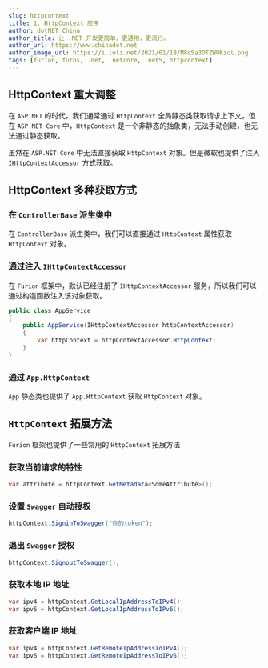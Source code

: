 ```yaml
---
slug: httpcontext
title: 1. HttpContext 应用
author: dotNET China
author_title: 让 .NET 开发更简单，更通用，更流行。
author_url: https://www.chinadot.net
author_image_url: https://i.loli.net/2021/01/19/M8q5a3OTZWUKicl.png
tags: [furion, furos, .net, .netcore, .net5, httpcontext]
---
```



## HttpContext 重大调整

在 `ASP.NET` 的时代，我们通常通过 `HttpContext` 全局静态类获取请求上下文，但在 `ASP.NET Core` 中，`HttpContext` 是一个非静态的抽象类，无法手动创建，也无法通过静态获取。

虽然在 `ASP.NET Core` 中无法直接获取 `HttpContext` 对象。但是微软也提供了注入 `IHttpContextAccessor` 方式获取。

## HttpContext 多种获取方式

<!--truncate-->

### 在 `ControllerBase` 派生类中

在 `ControllerBase` 派生类中，我们可以直接通过 `HttpContext` 属性获取 `HttpContext` 对象。

### 通过注入 `IHttpContextAccessor`

在 `Furion` 框架中，默认已经注册了 `IHttpContextAccessor` 服务，所以我们可以通过构造函数注入该对象获取。

```cs {3,5}
public class AppService
{
    public AppService(IHttpContextAccessor httpContextAccessor)
    {
        var httpContext = httpContextAccessor.HttpContext;
    }
}
```

### 通过 `App.HttpContext`

`App` 静态类也提供了 `App.HttpContext` 获取 `HttpContext` 对象。

## `HttpContext` 拓展方法

`Furion` 框架也提供了一些常用的 `HttpContext` 拓展方法

### 获取当前请求的特性

```cs
var attribute = httpContext.GetMetadata<SomeAttribute>();
```

### 设置 `Swagger` 自动授权

```cs
httpContext.SigninToSwagger("你的token");
```

### 退出 `Swagger` 授权

```cs
httpContext.SignoutToSwagger();
```

### 获取本地 IP 地址

```cs
var ipv4 = httpContext.GetLocalIpAddressToIPv4();
var ipv6 = httpContext.GetLocalIpAddressToIPv6();
```

### 获取客户端 IP 地址

```cs
var ipv4 = httpContext.GetRemoteIpAddressToIPv4();
var ipv6 = httpContext.GetRemoteIpAddressToIPv6();
```
